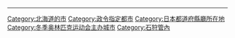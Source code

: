 {{Catnav|頁面分類|地理|各國地理|日本地理|日本城市}}
{{Catnav|頁面分類|人类社会|城市|各國城市|日本城市}}
----
{{catmore}}
{{Commonscat|Sapporo, Hokkaido}}
{{DEFAULTSORT:Sapporo}}
[[Category:北海道的市|Category:北海道的市]]
[[Category:政令指定都市|Category:政令指定都市]]
[[Category:日本都道府縣廳所在地|Category:日本都道府縣廳所在地]]
[[Category:冬季奥林匹克运动会主办城市|Category:冬季奥林匹克运动会主办城市]]
[[Category:石狩管內|Category:石狩管內]]